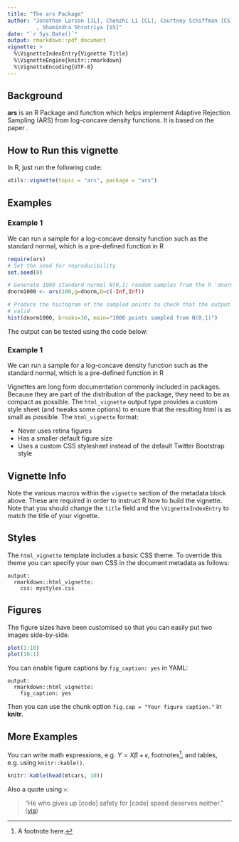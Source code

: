 ```yaml
---
title: "The ars Package"
author: "Jonathan Larson [JL], Chenzhi Li [CL], Courtney Schiffman [CS]
         , Shamindra Shrotriya [SS]"
date: "`r Sys.Date()`"
output: rmarkdown::pdf_document
vignette: >
  %\VignetteIndexEntry{Vignette Title}
  %\VignetteEngine{knitr::rmarkdown}
  %\VignetteEncoding{UTF-8}
---
```

## Background

**ars** is an R Package and function which helps implement Adaptive Rejection 
Sampling (ARS) from log-concave density functions. It is based on the paper \href{http://hedibert.org/wp-content/uploads/2013/12/1992GilksWild.pdf}{Gilks et al.}.

## How to Run this vignette
In R, just run the following code: 
```r
utils::vignette(topic = "ars", package = "ars")
```

## Examples

### Example 1
We can run a sample for a log-concave density function such as the standard 
normal, which is a pre-defined function in R

```r
require(ars)
# Set the seed for reproducibility
set.seed(0)

# Generate 1000 standard normal N(0,1) random samples from the R 'dnorm' function
dnorm1000 <- ars(100,g=dnorm,D=c(-Inf,Inf))

# Produce the histogram of the sampled points to check that the output looks
# valid
hist(dnorm1000, breaks=30, main="1000 points sampled from N(0,1)")
```

The output can be tested using the code below:

### Example 1
We can run a sample for a log-concave density function such as the standard 
normal, which is a pre-defined function in R

Vignettes are long form documentation commonly included in packages. Because they are part of the distribution of the package, they need to be as compact as possible. The `html_vignette` output type provides a custom style sheet (and tweaks some options) to ensure that the resulting html is as small as possible. The `html_vignette` format:

- Never uses retina figures
- Has a smaller default figure size
- Uses a custom CSS stylesheet instead of the default Twitter Bootstrap style

## Vignette Info

Note the various macros within the `vignette` section of the metadata block above. These are required in order to instruct R how to build the vignette. Note that you should change the `title` field and the `\VignetteIndexEntry` to match the title of your vignette.

## Styles

The `html_vignette` template includes a basic CSS theme. To override this theme you can specify your own CSS in the document metadata as follows:

    output: 
      rmarkdown::html_vignette:
        css: mystyles.css

## Figures

The figure sizes have been customised so that you can easily put two images side-by-side. 

```r
plot(1:10)
plot(10:1)
```

You can enable figure captions by `fig_caption: yes` in YAML:

    output:
      rmarkdown::html_vignette:
        fig_caption: yes

Then you can use the chunk option `fig.cap = "Your figure caption."` in **knitr**.

## More Examples

You can write math expressions, e.g. $Y = X\beta + \epsilon$, footnotes^[A footnote here.], and tables, e.g. using `knitr::kable()`.

```r
knitr::kable(head(mtcars, 10))
```

Also a quote using `>`:

> "He who gives up [code] safety for [code] speed deserves neither."
([via](https://twitter.com/hadleywickham/status/504368538874703872))
